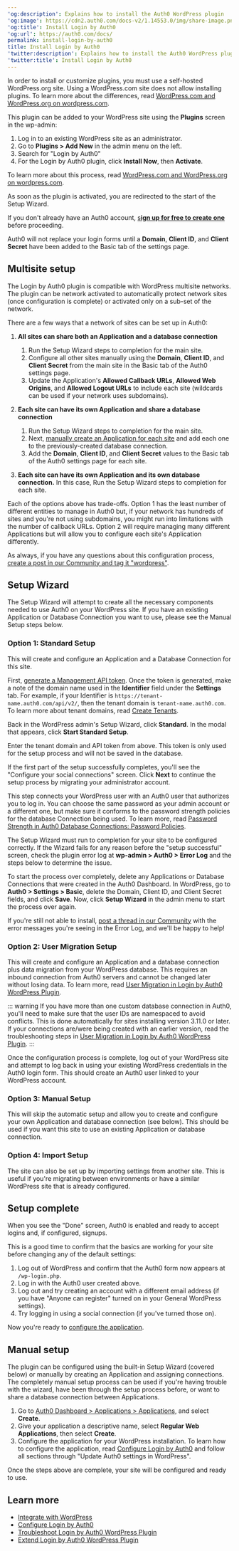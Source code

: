 ```yaml
---
'og:description': Explains how to install the Auth0 WordPress plugin
'og:image': https://cdn2.auth0.com/docs-v2/1.14553.0/img/share-image.png
'og:title': Install Login by Auth0
'og:url': https://auth0.com/docs/
permalink: install-login-by-auth0
title: Install Login by Auth0
'twitter:description': Explains how to install the Auth0 WordPress plugin
'twitter:title': Install Login by Auth0
---
```

<Callout icon="file-lines" color="#0EA5E9" iconType="regular">

In order to install or customize plugins, you must use a self-hosted WordPress.org site. Using a WordPress.com site does not allow installing plugins. To learn more about the differences, read [WordPress.com and WordPress.org on wordpress.com](https://wordpress.com/support/com-vs-org/).

</Callout>

This plugin can be added to your WordPress site using the **Plugins** screen in the wp-admin:

1. Log in to an existing WordPress site as an administrator.
2. Go to **Plugins > Add New** in the admin menu on the left.
3. Search for "Login by Auth0"
4. For the Login by Auth0 plugin, click **Install Now**, then **Activate**.

To learn more about this process, read [WordPress.com and WordPress.org on wordpress.com](https://wordpress.com/support/com-vs-org/).

As soon as the plugin is activated, you are redirected to the start of the Setup Wizard.

If you don't already have an Auth0 account, [s**ign up for free to create one**](https://auth0.com/signup) before proceeding.

<Callout icon="file-lines" color="#0EA5E9" iconType="regular">

Auth0 will not replace your login forms until a **Domain**, **Client ID**, and **Client Secret** have been added to the Basic tab of the settings page.

</Callout>

## Multisite setup

The Login by Auth0 plugin is compatible with WordPress multisite networks. The plugin can be network activated to automatically protect network sites (once configuration is complete) or activated only on a sub-set of the network.

There are a few ways that a network of sites can be set up in Auth0:

1. **All sites can share both an Application and a database connection**

   1. Run the Setup Wizard steps to completion for the main site.
   2. Configure all other sites manually using the **Domain**, **Client ID**, and **Client Secret** from the main site in the Basic tab of the Auth0 settings page.
   3. Update the Application's **Allowed Callback URLs**, **Allowed Web Origins**, and **Allowed Logout URLs** to include each site (wildcards can be used if your network uses subdomains).
2. **Each site can have its own Application and share a database connection**

   1. Run the Setup Wizard steps to completion for the main site.
   2. Next, [manually create an Application for each site](/docs/customize/integrations/cms/wordpress-plugin/configure-login-by-auth0) and add each one to the previously-created database connection.
   3. Add the **Domain**, **Client ID**, and **Client Secret** values to the Basic tab of the Auth0 settings page for each site.
3. **Each site can have its own Application and its own database connection.** In this case, Run the Setup Wizard steps to completion for each site.

Each of the options above has trade-offs. Option 1 has the least number of different entities to manage in Auth0 but, if your network has hundreds of sites and you're not using subdomains, you might run into limitations with the number of callback URLs. Option 2 will require managing many different Applications but will allow you to configure each site's Application differently.

As always, if you have any questions about this configuration process, [create a post in our Community and tag it "wordpress"](https://community.auth0.com/tags/wordpress).

## Setup Wizard

The Setup Wizard will attempt to create all the necessary components needed to use Auth0 on your WordPress site. If you have an existing Application or Database Connection you want to use, please see the Manual Setup steps below.

### Option 1: Standard Setup

This will create and configure an Application and a Database Connection for this site.

First, [generate a Management API token](https://auth0.com/docs/api/management/v2/get-access-tokens-for-test#get-access-tokens-manually). Once the token is generated, make a note of the domain name used in the **Identifier** field under the **Settings** tab. For example, if your Identifier is `https://tenant-name.auth0.com/api/v2/`, then the tenant domain is `tenant-name.auth0.com`. To learn more about tenant domains, read [Create Tenants](/docs/get-started/auth0-overview/create-tenants).

Back in the WordPress admin's Setup Wizard, click **Standard**. In the modal that appears, click **Start Standard Setup**.

Enter the tenant domain and API token from above. This token is only used for the setup process and will not be saved in the database.

If the first part of the setup successfully completes, you'll see the "Configure your social connections" screen. Click **Next** to continue the setup process by migrating your administrator account.

This step connects your WordPress user with an Auth0 user that authorizes you to log in. You can choose the same password as your admin account or a different one, but make sure it conforms to the password strength policies for the database Connection being used. To learn more, read [Password Strength in Auth0 Database Connections: Password Policies](/docs/authenticate/database-connections/password-strength#password-policieslicies).

The Setup Wizard must run to completion for your site to be configured correctly. If the Wizard fails for any reason before the "setup successful" screen, check the plugin error log at **wp-admin > Auth0 > Error Log** and the steps below to determine the issue.

To start the process over completely, delete any Applications or Database Connections that were created in the <Tooltip tip="Auth0 Dashboard: Auth0's main product to configure your services." cta="View Glossary" href="/docs/glossary?term=Auth0+Dashboard">Auth0 Dashboard</Tooltip>. In WordPress, go to **Auth0 > Settings > Basic**, delete the Domain, <Tooltip tip="Client Secret: Secret used by a client (application) to authenticate with the Authorization Server; it should be known to only the client and the Authorization Server and must be sufficiently random to not be guessable." cta="View Glossary" href="/docs/glossary?term=Client+ID">Client ID</Tooltip>, and <Tooltip tip="Client ID: Identification value given to your registered resource from Auth0." cta="View Glossary" href="/docs/glossary?term=Client+Secret">Client Secret</Tooltip> fields, and click **Save**. Now, click **Setup Wizard** in the admin menu to start the process over again.

If you're still not able to install, [post a thread in our Community](https://community.auth0.com/tags/wordpress) with the error messages you're seeing in the Error Log, and we'll be happy to help!

### Option 2: User Migration Setup

This will create and configure an Application and a database connection plus data migration from your WordPress database. This requires an inbound connection from Auth0 servers and cannot be changed later without losing data. To learn more, read [User Migration in Login by Auth0 WordPress Plugin](/docs/customize/integrations/cms/wordpress-plugin/user-migration-in-login-by-auth0).

::: warning
If you have more than one custom database connection in Auth0, you'll need to make sure that the user IDs are namespaced to avoid conflicts. This is done automatically for sites installing version 3.11.0 or later. If your connections are/were being created with an earlier version, read the troubleshooting steps in [User Migration in Login by Auth0 WordPress Plugin](/docs/customize/integrations/cms/wordpress-plugin/user-migration-in-login-by-auth0).
:::

Once the configuration process is complete, log out of your WordPress site and attempt to log back in using your existing WordPress credentials in the Auth0 login form. This should create an Auth0 user linked to your WordPress account.

### Option 3: Manual Setup

This will skip the automatic setup and allow you to create and configure your own Application and database connection (see below). This should be used if you want this site to use an existing Application or database connection.

### Option 4: Import Setup

The site can also be set up by importing settings from another site. This is useful if you're migrating between environments or have a similar WordPress site that is already configured.

## Setup complete

When you see the "Done" screen, Auth0 is enabled and ready to accept logins and, if configured, signups.

This is a good time to confirm that the basics are working for your site before changing any of the default settings:

1. Log out of WordPress and confirm that the Auth0 form now appears at `/wp-login.php`.
2. Log in with the Auth0 user created above.
3. Log out and try creating an account with a different email address (if you have "Anyone can register" turned on in your General WordPress settings).
4. Try logging in using a social connection (if you've turned those on).

Now you're ready to [configure the application](/docs/customize/integrations/cms/wordpress-plugin/configure-login-by-auth0).

## Manual setup

The plugin can be configured using the built-in Setup Wizard (covered below) or manually by creating an Application and assigning connections. The completely manual setup process can be used if you're having trouble with the wizard, have been through the setup process before, or want to share a database connection between Applications.

1. Go to [Auth0 Dashboard > Applications > Applications](https://manage.auth0.com/#), and select **Create**.
2. Give your application a descriptive name, select **Regular Web Applications**, then select **Create**.
3. Configure the application for your WordPress installation. To learn how to configure the application, read [Configure Login by Auth0](/docs/customize/integrations/cms/wordpress-plugin/configure-login-by-auth0) and follow all sections through "Update Auth0 settings in WordPress".

Once the steps above are complete, your site will be configured and ready to use.

## Learn more

* [Integrate with WordPress](/docs/customize/integrations/cms/wordpress-plugin/integrate-with-wordpress)
* [Configure Login by Auth0](/docs/customize/integrations/cms/wordpress-plugin/configure-login-by-auth0)
* [Troubleshoot Login by Auth0 WordPress Plugin](/docs/customize/integrations/cms/wordpress-plugin/troubleshoot-login-by-auth0)
* [Extend Login by Auth0 WordPress Plugin](/docs/customize/integrations/cms/wordpress-plugin/extend-login-by-auth0)